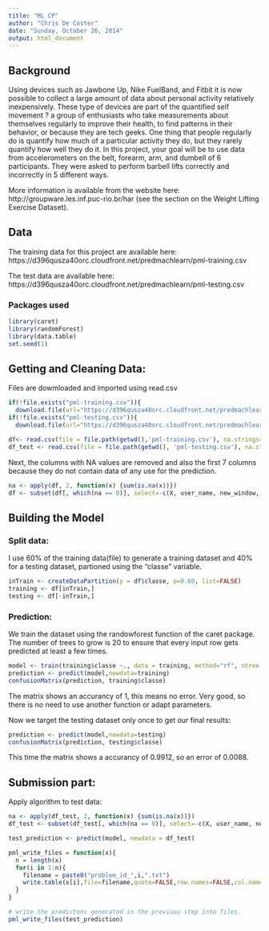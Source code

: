 ```yaml
---
title: "ML CP"
author: "Chris De Coster"
date: "Sunday, October 26, 2014"
output: html_document
---
```

## Background

Using devices such as Jawbone Up, Nike FuelBand, and Fitbit it is now possible to collect a large amount of data about personal activity relatively inexpensively. 
These type of devices are part of the quantified self movement ? a group of enthusiasts who take measurements about themselves regularly to improve their health, 
to find patterns in their behavior, or because they are tech geeks. One thing that people regularly do is quantify how much of a particular activity they do, 
but they rarely quantify how well they do it. In this project, your goal will be to use data from accelerometers on the belt, forearm, arm, and dumbell of 6 participants. 
They were asked to perform barbell lifts correctly and incorrectly in 5 different ways. 

More information is available from the website here: http://groupware.les.inf.puc-rio.br/har (see the section on the Weight Lifting Exercise Dataset). 


## Data 
The training data for this project are available here: 
https://d396qusza40orc.cloudfront.net/predmachlearn/pml-training.csv

The test data are available here: 
https://d396qusza40orc.cloudfront.net/predmachlearn/pml-testing.csv

### Packages used
```r
library(caret)
library(randomForest)
library(data.table)
set.seed(1)
```

## Getting and Cleaning Data:
Files are dowmloaded and imported using read.csv
```r
if(!file.exists("pml-training.csv")){
  download.file(url="https://d396qusza40orc.cloudfront.net/predmachlearn/pml-training.csv", destfile = "pml-training.csv")}
if(!file.exists("pml-testing.csv")){
  download.file(url="https://d396qusza40orc.cloudfront.net/predmachlearn/pml-testing.csv", destfile = "pml-testing.csv")}

df<- read.csv(file = file.path(getwd(),'pml-training.csv'), na.strings=c('NA','','#DIV/0!'))
df_test <- read.csv(file = file.path(getwd(), 'pml-testing.csv'), na.strings=c('NA','','#DIV/0!')) 

```

Next, the columns with NA values are removed and also the first 7 columns because they do not contain data of any use for the prediction.
```r
na <- apply(df, 2, function(x) {sum(is.na(x))})
df <- subset(df[, which(na == 0)], select=-c(X, user_name, new_window, num_window, raw_timestamp_part_1, raw_timestamp_part_2, cvtd_timestamp))
```

## Building the Model
### Split data:
I use 60% of the training data(file) to generate a training dataset and 40% for a testing dataset, partioned using the "classe " variable.

```r
inTrain <- createDataPartition(y = df$classe, p=0.60, list=FALSE)
training <- df[inTrain,]
testing <- df[-inTrain,]
```

### Prediction:
We train the dataset using the randowforest function of the caret package. The number of trees to grow is 20 to ensure that every input row gets predicted at least a few times.
```r
model <- train(training$classe ~., data = training, method="rf", ntree = 20)
prediction <- predict(model,newdata=training)
confusionMatrix(prediction, training$classe)
```
The matrix shows an accurancy of 1, this means no error. Very good, so there is no need to use another function or adapt parameters.

Now we target the testing dataset only once to get our final results:
```r
prediction <- predict(model,newdata=testing)
confusionMatrix(prediction, testing$classe)
```
This time the matrix shows a accurancy of 0.9912, so an error of 0.0088.

## Submission part:
Apply algorithm to test data:

```r
na <- apply(df_test, 2, function(x) {sum(is.na(x))})
df_test <- subset(df_test[, which(na == 0)], select=-c(X, user_name, new_window, num_window, raw_timestamp_part_1, raw_timestamp_part_2, cvtd_timestamp))

test_prediction <- predict(model, newdata = df_test)

pml_write_files = function(x){
  n = length(x)
  for(i in 1:n){
    filename = paste0("problem_id_",i,".txt")
    write.table(x[i],file=filename,quote=FALSE,row.names=FALSE,col.names=FALSE)
  }
}

# write the predictons generated in the previsou step into files.
pml_write_files(test_prediction)

```



